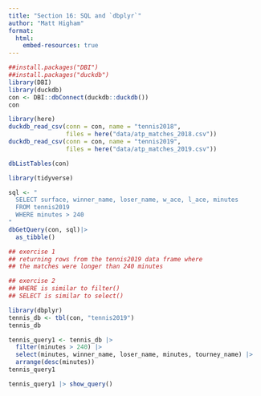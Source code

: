 ```yaml
---
title: "Section 16: SQL and `dbplyr`"
author: "Matt Higham"
format: 
  html:
    embed-resources: true
---
```


```r
##install.packages("DBI")
##install.packages("duckdb")
library(DBI)
library(duckdb)
con <- DBI::dbConnect(duckdb::duckdb())
con

library(here)
duckdb_read_csv(conn = con, name = "tennis2018", 
                files = here("data/atp_matches_2018.csv"))
duckdb_read_csv(conn = con, name = "tennis2019", 
                files = here("data/atp_matches_2019.csv"))

dbListTables(con)

```

```r
library(tidyverse)

sql <- "
  SELECT surface, winner_name, loser_name, w_ace, l_ace, minutes
  FROM tennis2019 
  WHERE minutes > 240
"
dbGetQuery(con, sql)|>
  as_tibble()

## exercise 1
## returning rows from the tennis2019 data frame where
## the matches were longer than 240 minutes

## exercise 2
## WHERE is similar to filter()
## SELECT is similar to select() 
```

```r
library(dbplyr)
tennis_db <- tbl(con, "tennis2019")
tennis_db

tennis_query1 <- tennis_db |> 
  filter(minutes > 240) |> 
  select(minutes, winner_name, loser_name, minutes, tourney_name) |>
  arrange(desc(minutes))
tennis_query1

tennis_query1 |> show_query()

```